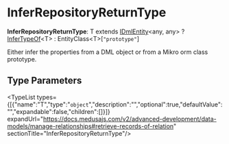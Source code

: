 
# InferRepositoryReturnType

 **InferRepositoryReturnType**: T extends [IDmlEntity](../../../DmlTypes/interfaces/types.DmlTypes.IDmlEntity/page.mdx)&#60;any, any&#62; ? [InferTypeOf](../../../DmlTypes/types/types.DmlTypes.InferTypeOf/page.mdx)&#60;T&#62; : EntityClass&#60;T&#62;[`"prototype"`]

Either infer the properties from a DML object or from a Mikro orm class prototype.

## Type Parameters

<TypeList types={[{"name":"T","type":"`object`","description":"","optional":true,"defaultValue":"","expandable":false,"children":[]}]} expandUrl="https://docs.medusajs.com/v2/advanced-development/data-models/manage-relationships#retrieve-records-of-relation" sectionTitle="InferRepositoryReturnType"/>
